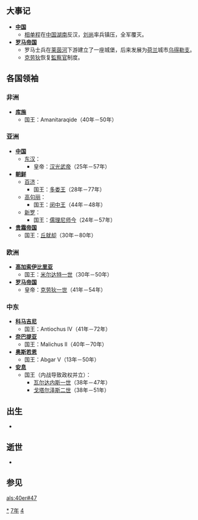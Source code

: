 {{yearTOC|47|东汉'''[[建武_(汉光武帝)|建武]]二十三年'''}}

== 大事记 ==
*'''[[中国|中国]]'''
**[[相单程|相单程]]在[[中国|中国]][[湖南|湖南]]反汉，[[刘尚|刘尚]]率兵镇压，全军覆灭。
*'''[[罗马帝国|罗马帝国]]'''
**罗马士兵在[[莱茵河|莱茵河]]下游建立了一座城堡，后来发展为[[荷兰|荷兰]]城市[[乌得勒支|乌得勒支]]。
**[[克劳狄|克劳狄]]恢复[[監察官|監察官]]制度。
== 各国领袖 ==
=== 非洲 ===
*'''[[库施|库施]]'''
**国王：Amanitaraqide（40年－50年）

=== 亚洲 ===
*'''[[中国|中国]]'''
**[[东汉|东汉]]：
***皇帝：[[汉光武帝|汉光武帝]]（25年－57年）
*'''[[古朝鮮|朝鲜]]'''
**[[百济|百济]]：
***国王：[[多娄王|多娄王]]（28年－77年）
**[[高句丽|高句丽]]：
***国王：[[闵中王|闵中王]]（44年－48年）
**[[新罗|新罗]]：
***国王：[[儒理尼师今|儒理尼师今]]（24年－57年）
*'''[[贵霜帝国|贵霜帝国]]'''
**国王：[[丘就却|丘就却]]（30年－80年）

=== 欧洲 ===
*'''[[高加索伊比里亚|高加索伊比里亚]]'''
**国王：[[米尔达特一世|米尔达特一世]]（30年－50年）
*'''[[罗马帝国|罗马帝国]]'''
**皇帝：[[克劳狄一世|克劳狄一世]]（41年－54年）

=== 中东 ===
*'''[[科马吉尼|科马吉尼]]'''
**国王：Antiochus IV（41年－72年）
*'''[[奈巴提亚|奈巴提亚]]'''
**国王：Malichus II（40年－70年）
*'''[[奥斯若恩|奥斯若恩]]'''
**国王：Abgar V（13年－50年）
*'''[[安息_(国家)|安息]]''' 
**国王（内战导致政权并立）：
***[[瓦尔达内斯一世|瓦尔达内斯一世]]（38年－47年）
***[[戈塔尔泽斯二世|戈塔尔泽斯二世]]（38年－51年）
== 出生 ==
*

== 逝世 ==
*

== 参见 ==
{{Wikisource year mention}}

[[Category:47年|*]]
[[Category:40年代|7年]]
[[Category:1世纪各年|4]]

[[als:40er#47|als:40er#47]]